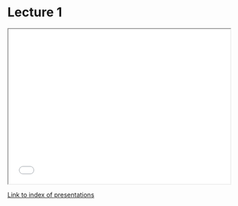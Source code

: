 # Lecture 1 {.unnumbered}

```{=html}
<!-- Embed a presentation from this site -->
<center>
<iframe width="500" 
        height="350" 
        src="../../_slides/Present1.html"
        title="Slideshow example 1">
</iframe>
</center>
```

[Link to index of presentations](../../_slides/index.html)